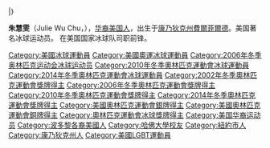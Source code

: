 {{Unreferenced |time=2017-02-02T10:58:25+00:00 }}
{{noteTA
|G1=地名
}}
{{MedalTableTop|name=朱慧雯|Julie Chu @ 2010 Academy Awards (cropped).jpg}}
{{MedalSport | 女子[[冰球|冰球]]}}
{{MedalCountry |     {{USA}} }}
{{MedalOlympics}}
{{MedalSilver| [[2002年冬奥会|2002 鹽湖城]] |[[2002年冬季奥林匹克运动会冰球比赛|冰球]]}}
{{MedalBronze| [[2006年冬奥会|2006 都靈]] |[[2006年冬季奥林匹克运动会冰球比赛|冰球]]}}
{{MedalSilver| [[2010年冬奥会|2010 溫哥華]] |[[2010年冬季奥林匹克运动会冰球比赛|冰球]]}}
{{MedalSilver| [[2014年冬奥会|2014 索契]] |[[2014年冬季奥林匹克运动会冰球比赛|冰球]]}}
{{MedalSport | [[世界女子冰球錦標賽|世界女子冰球錦標賽]]}}
{{MedalGold| [[2011_IIHF_Women's_World_Championship|2011 Switzerland]] | 冰球}}
{{MedalGold| [[2009_Women's_World_Ice_Hockey_Championships|2009 Hämeenlinna, Finland]] |冰球}}
{{MedalGold| [[2008_Women's_World_Ice_Hockey_Championships|2008 Harbin, China]] |冰球}}
{{MedalGold| [[2005_Women's_World_Ice_Hockey_Championships|2005 Linkoping, Sweden]] |冰球}}
{{MedalSilver| [[2007_Women's_World_Ice_Hockey_Championships|2007 Winnipeg, Canada]] |冰球}}
{{MedalSilver| [[2004_Women's_World_Ice_Hockey_Championships|2004 Halifax, Canada]] |冰球}}
{{MedalSilver| [[2001_Women's_World_Ice_Hockey_Championships|2001 Minneapolis, USA]] |冰球}}
{{MedalSilver| [[2000_IIHF_Women's_World_Championship|2000 Mississauga, Canada]] |冰球}}
{{MedalSilver| [[2012_IIHF_Women's_World_Championship|2012 Vermont, USA]] |冰球}}
{{MedalSport | Women's [[4_Nations_Cup|Four Nations Cup Medals]]}}
{{MedalGold| 2011 Sweden | [[2011_Four_Nations_Cup|Tournament]]}}
{{MedalGold| [[2008_Four_Nations_Cup|2008]] |[[Four_Nations_Cup|Ice hockey]]}}
{{MedalGold| [[2003_Four_Nations_Cup|2003]] |[[Four_Nations_Cup|Ice hockey]]}}
{{MedalSilver| [[2010_Four_Nations_Cup|2010]] |[[Four_Nations_Cup|Ice hockey]]}}
{{MedalSilver| [[2007_Four_Nations_Cup|2007]] |[[Four_Nations_Cup|Ice hockey]]}}
{{MedalSilver| [[2006_Four_Nations_Cup|2006]] |[[Four_Nations_Cup|Ice hockey]]}}
{{MedalSilver| [[2005_Four_Nations_Cup|2005]] |[[Four_Nations_Cup|Ice hockey]]}}
{{MedalSilver| [[2004_Four_Nations_Cup|2004]] |[[Four_Nations_Cup|Ice hockey]]}}
{{MedalSilver| [[2002_Four_Nations_Cup|2002]] |[[Four_Nations_Cup|Ice hockey]]}}
{{MedalSilver| [[2000_Four_Nations_Cup|2000]] |[[Four_Nations_Cup|Ice hockey]]}}
{{Medal|Competition|[[IIHF_World_Women's_Championships|Women's World Championships]]}}
{{Medal|Gold|2013 [[Ottawa,_Canada|Ottawa, Canada]] |[[2013_IIHF_Women's_World_Championship|Tournament]]}}
|}

'''朱慧雯'''（Julie Wu Chu，{{bd|1982年|3月13日}}），[[华裔美国人|华裔美国人]]，出生于[[康乃狄克州|康乃狄克州]][[費爾菲爾德_(康乃狄克州)|費爾菲爾德]]。美国著名冰球运动员。 在美国国家冰球队司职前锋。

{{DEFAULTSORT:Chu, Julie Wu}}
[[Category:美國冰球運動員|Category:美國冰球運動員]]
[[Category:美國奧運冰球運動員|Category:美國奧運冰球運動員]]
[[Category:2006年冬季奥林匹克运动会冰球运动员|Category:2006年冬季奥林匹克运动会冰球运动员]]
[[Category:2010年冬季奧林匹克運動會冰球運動員|Category:2010年冬季奧林匹克運動會冰球運動員]]
[[Category:2014年冬季奧林匹克運動會冰球運動員|Category:2014年冬季奧林匹克運動會冰球運動員]]
[[Category:2002年冬季奧林匹克運動會獎牌得主|Category:2002年冬季奧林匹克運動會獎牌得主]]
[[Category:2006年冬季奧林匹克運動會獎牌得主|Category:2006年冬季奧林匹克運動會獎牌得主]]
[[Category:2010年冬季奧林匹克運動會獎牌得主|Category:2010年冬季奧林匹克運動會獎牌得主]]
[[Category:2014年冬季奧林匹克運動會獎牌得主|Category:2014年冬季奧林匹克運動會獎牌得主]]
[[Category:美國奧林匹克運動會銀牌得主|Category:美國奧林匹克運動會銀牌得主]]
[[Category:美國奧林匹克運動會銅牌得主|Category:美國奧林匹克運動會銅牌得主]]
[[Category:奧林匹克運動會冰球獎牌得主|Category:奧林匹克運動會冰球獎牌得主]]
[[Category:美国华裔运动员|Category:美国华裔运动员]]
[[Category:波多黎各裔美國人|Category:波多黎各裔美國人]]
[[Category:哈佛大學校友|Category:哈佛大學校友]]
[[Category:紐約市人|Category:紐約市人]]
[[Category:康乃狄克州人|Category:康乃狄克州人]]
[[Category:美國LGBT運動員|Category:美國LGBT運動員]]